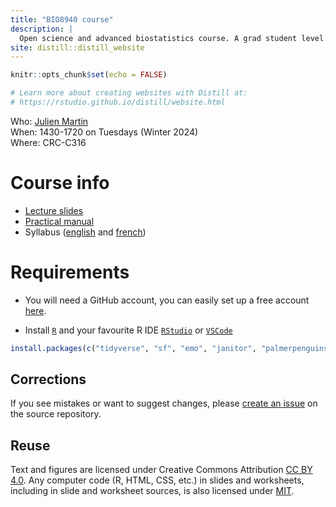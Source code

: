 ```yaml
---
title: "BIO8940 course"
description: |
  Open science and advanced biostatistics course. A grad student level course at the University of Ottawa.
site: distill::distill_website
---
```


```r
knitr::opts_chunk$set(echo = FALSE)

# Learn more about creating websites with Distill at:
# https://rstudio.github.io/distill/website.html

```


Who: [Julien Martin](https://juliengamartin.github.io/)  
When: 1430-1720 on Tuesdays (Winter 2024)  
Where: CRC-C316  

# Course info

* [Lecture slides](slides.html)
* [Practical manual](https://bio8940-uottawa.github.io/class_book/)
* Syllabus ([english](syllabus_en.html) and [french](syllabus_fr.html))


# Requirements

<!-- * Download and install [Git](https://git-scm.com/downloads). -->

* You will need a GitHub account, you can easily set up a free account [here](https://github.com/).

* Install [`R`](https://cloud.r-project.org/) and your favourite R IDE [`RStudio`](https://rstudio.com/products/rstudio/download/#download) or [`VSCode`](https://code.visualstudio.com/Download)

<!-- * Have Git, GitHub and RStudio talk to each other following [these guidelines (section 2.2.2 Configuration only)](https://inbo.github.io/git-course/course_rstudio.html#222_configuration). -->

<!-- * Install the following `R` packages: `tidyverse`, `sf`, `emo`, `janitor`, `palmerpenguins`, `usethis` and `lubridate.` You can install them all at once by running the following code in the `R` command line: -->

```r
install.packages(c("tidyverse", "sf", "emo", "janitor", "palmerpenguins", "usethis", "lubridate"))
```

## Corrections {.appendix}

If you see mistakes or want to suggest changes, please [create an issue](https://github.com/BIO8940-uOttawa/Course_material/issues) on the source repository.

## Reuse {.appendix}

Text and figures are licensed under Creative Commons Attribution [CC BY 4.0](https://creativecommons.org/licenses/by/4.0/). Any computer code (R, HTML, CSS, etc.) in slides and worksheets, including in slide and worksheet sources, is also licensed under [MIT](https://github.com/BIO8940-uOttawa/Course_material/blob/master/LICENSE.md). 

